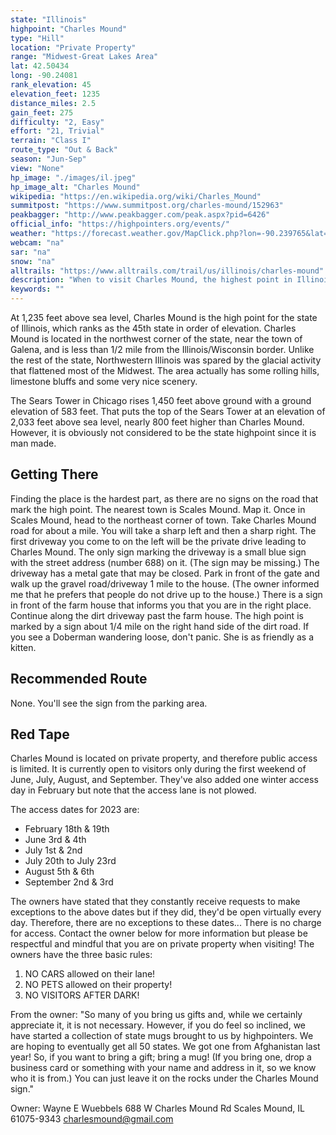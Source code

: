 ```yaml
---
state: "Illinois"
highpoint: "Charles Mound"
type: "Hill"
location: "Private Property"
range: "Midwest-Great Lakes Area"
lat: 42.50434
long: -90.24081
rank_elevation: 45
elevation_feet: 1235
distance_miles: 2.5
gain_feet: 275
difficulty: "2, Easy"
effort: "21, Trivial"
terrain: "Class I"
route_type: "Out & Back"
season: "Jun-Sep"
view: "None"
hp_image: "./images/il.jpeg"
hp_image_alt: "Charles Mound"
wikipedia: "https://en.wikipedia.org/wiki/Charles_Mound"
summitpost: "https://www.summitpost.org/charles-mound/152963"
peakbagger: "http://www.peakbagger.com/peak.aspx?pid=6426"
official_info: "https://highpointers.org/events/"
weather: "https://forecast.weather.gov/MapClick.php?lon=-90.239765&lat=42.504146"
webcam: "na"
sar: "na"
snow: "na"
alltrails: "https://www.alltrails.com/trail/us/illinois/charles-mound"
description: "When to visit Charles Mound, the highest point in Illinois. This guide provides the access dates for the Illinois highpoint."
keywords: ""
---
```


At 1,235 feet above sea level, Charles Mound is the high point for the state of Illinois, which ranks as the 45th state in order of elevation. Charles Mound is located in the northwest corner of the state, near the town of Galena, and is less than 1/2 mile from the Illinois/Wisconsin border. Unlike the rest of the state, Northwestern Illinois was spared by the glacial activity that flattened most of the Midwest. The area actually has some rolling hills, limestone bluffs and some very nice scenery.

The Sears Tower in Chicago rises 1,450 feet above ground with a ground elevation of 583 feet. That puts the top of the Sears Tower at an elevation of 2,033 feet above sea level, nearly 800 feet higher than Charles Mound. However, it is obviously not considered to be the state highpoint since it is man made.

## Getting There
Finding the place is the hardest part, as there are no signs on the road that mark the high point. The nearest town is Scales Mound. Map it. Once in Scales Mound, head to the northeast corner of town. Take Charles Mound road for about a mile. You will take a sharp left and then a sharp right. The first driveway you come to on the left will be the private drive leading to Charles Mound. The only sign marking the driveway is a small blue sign with the street address (number 688) on it. (The sign may be missing.) The driveway has a metal gate that may be closed. Park in front of the gate and walk up the gravel road/driveway 1 mile to the house. (The owner informed me that he prefers that people do not drive up to the house.) There is a sign in front of the farm house that informs you that you are in the right place. Continue along the dirt driveway past the farm house. The high point is marked by a sign about 1/4 mile on the right hand side of the dirt road. If you see a Doberman wandering loose, don't panic. She is as friendly as a kitten.

## Recommended Route
None. You'll see the sign from the parking area.

## Red Tape
Charles Mound is located on private property, and therefore public access is limited. It is currently open to visitors only during the first weekend of June, July, August, and September. They've also added one winter access day in February but note that the access lane is not plowed.

The access dates for 2023 are:
- February 18th & 19th
- June 3rd & 4th
- July 1st & 2nd
- July 20th to July 23rd
- August 5th & 6th
- September 2nd & 3rd

The owners have stated that they constantly receive requests to make exceptions to the above dates but if they did, they'd be open virtually every day. Therefore, there are no exceptions to these dates... There is no charge for access. Contact the owner below for more information but please be respectful and mindful that you are on private property when visiting! The owners have the three basic rules:
1. NO CARS allowed on their lane!
2. NO PETS allowed on their property!
3. NO VISITORS AFTER DARK!

From the owner: "So many of you bring us gifts and, while we certainly appreciate it, it is not necessary. However, if you do feel so inclined, we have started a collection of state mugs brought to us by highpointers. We are hoping to eventually get all 50 states. We got one from Afghanistan last year! So, if you want to bring a gift; bring a mug! (If you bring one, drop a business card or something with your name and address in it, so we know who it is from.) You can just leave it on the rocks under the Charles Mound sign."

Owner: Wayne E Wuebbels 688 W Charles Mound Rd Scales Mound, IL 61075-9343 charlesmound@gmail.com
